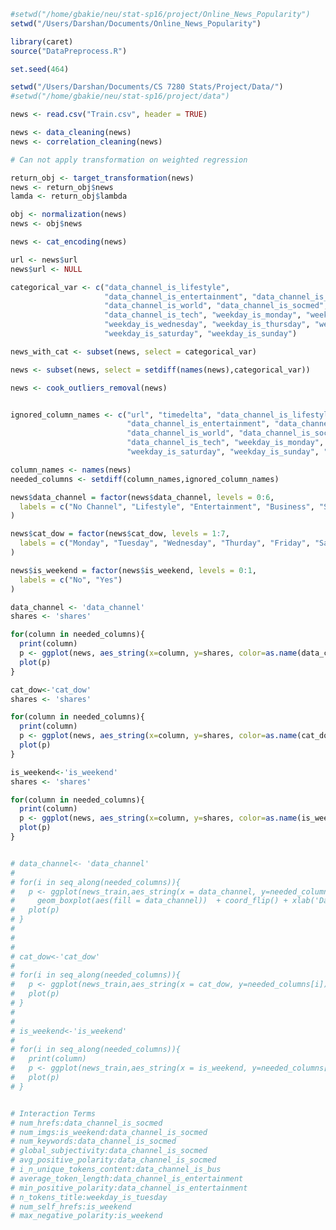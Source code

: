 ```r

#setwd("/home/gbakie/neu/stat-sp16/project/Online_News_Popularity")
setwd("/Users/Darshan/Documents/Online_News_Popularity")

library(caret)
source("DataPreprocess.R")

set.seed(464)

setwd("/Users/Darshan/Documents/CS 7280 Stats/Project/Data/")
#setwd("/home/gbakie/neu/stat-sp16/project/data")

news <- read.csv("Train.csv", header = TRUE)

news <- data_cleaning(news)
news <- correlation_cleaning(news)

# Can not apply transformation on weighted regression

return_obj <- target_transformation(news)
news <- return_obj$news
lamda <- return_obj$lambda

obj <- normalization(news)
news <- obj$news

news <- cat_encoding(news)

url <- news$url
news$url <- NULL

categorical_var <- c("data_channel_is_lifestyle", 
                     "data_channel_is_entertainment", "data_channel_is_bus", 
                     "data_channel_is_world", "data_channel_is_socmed", 
                     "data_channel_is_tech", "weekday_is_monday", "weekday_is_tuesday", 
                     "weekday_is_wednesday", "weekday_is_thursday", "weekday_is_friday", 
                     "weekday_is_saturday", "weekday_is_sunday")

news_with_cat <- subset(news, select = categorical_var)

news <- subset(news, select = setdiff(names(news),categorical_var))

news <- cook_outliers_removal(news)


ignored_column_names <- c("url", "timedelta", "data_channel_is_lifestyle",
                          "data_channel_is_entertainment", "data_channel_is_bus",
                          "data_channel_is_world", "data_channel_is_socmed",
                          "data_channel_is_tech", "weekday_is_monday", "weekday_is_tuesday", "weekday_is_wednesday", "weekday_is_thursday", "weekday_is_friday",
                          "weekday_is_saturday", "weekday_is_sunday", "is_weekend", "shares", "data_channel", "cat_dow")

column_names <- names(news)
needed_columns <- setdiff(column_names,ignored_column_names)

news$data_channel = factor(news$data_channel, levels = 0:6,
  labels = c("No Channel", "Lifestyle", "Entertainment", "Business", "Social Media", "Tech", "World")
)

news$cat_dow = factor(news$cat_dow, levels = 1:7,
  labels = c("Monday", "Tuesday", "Wednesday", "Thurday", "Friday", "Saturday", "Sunday")
)

news$is_weekend = factor(news$is_weekend, levels = 0:1,
  labels = c("No", "Yes")
)

data_channel <- 'data_channel'
shares <- 'shares'

for(column in needed_columns){
  print(column)
  p <- ggplot(news, aes_string(x=column, y=shares, color=as.name(data_channel))) + stat_smooth(method=lm)
  plot(p)
}

cat_dow<-'cat_dow'
shares <- 'shares'

for(column in needed_columns){
  print(column)
  p <- ggplot(news, aes_string(x=column, y=shares, color=as.name(cat_dow))) + stat_smooth(method=lm)
  plot(p)
}

is_weekend<-'is_weekend'
shares <- 'shares'

for(column in needed_columns){
  print(column)
  p <- ggplot(news, aes_string(x=column, y=shares, color=as.name(is_weekend))) + stat_smooth(method=lm)
  plot(p)
}


# data_channel<- 'data_channel'
# 
# for(i in seq_along(needed_columns)){
#   p <- ggplot(news_train,aes_string(x = data_channel, y=needed_columns[i])) + 
#     geom_boxplot(aes(fill = data_channel))  + coord_flip() + xlab('Data Channels') + theme(legend.position='none')
#   plot(p)
# }
# 
# 
#   
# cat_dow<-'cat_dow'
# 
# for(i in seq_along(needed_columns)){
#   p <- ggplot(news_train,aes_string(x = cat_dow, y=needed_columns[i])) + #geom_boxplot(aes(fill = cat_dow))  + coord_flip() + xlab('Day of week') + theme(legend.position='none')
#   plot(p)
# }
# 
#   
# is_weekend<-'is_weekend'
# 
# for(i in seq_along(needed_columns)){
#   print(column)
#   p <- ggplot(news_train,aes_string(x = is_weekend, y=needed_columns[i])) + geom_boxplot(aes(fill = is_weekend))  + coord_flip() + xlab('Is weekend') + theme(legend.position='none')
#   plot(p)
# }


# Interaction Terms
# num_hrefs:data_channel_is_socmed
# num_imgs:is_weekend:data_channel_is_socmed
# num_keywords:data_channel_is_socmed
# global_subjectivity:data_channel_is_socmed
# avg_positive_polarity:data_channel_is_socmed
# i_n_unique_tokens_content:data_channel_is_bus
# average_token_length:data_channel_is_entertainment
# min_positive_polarity:data_channel_is_entertainment
# n_tokens_title:weekday_is_tuesday
# num_self_hrefs:is_weekend
# max_negative_polarity:is_weekend
```